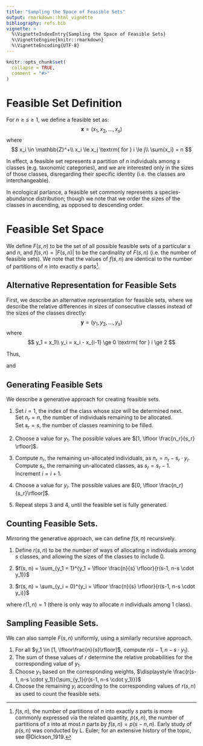 ```yaml
---
title: "Sampling the Space of Feasible Sets"
output: rmarkdown::html_vignette
bibliography: refs.bib
vignette: >
  %\VignetteIndexEntry{Sampling the Space of Feasible Sets}
  %\VignetteEngine{knitr::rmarkdown}
  %\VignetteEncoding{UTF-8}
---
```


```r
knitr::opts_chunk$set(
  collapse = TRUE,
  comment = "#>"
)
```

# Feasible Set Definition

For $n \ge s \ge 1$, we define a feasible set as:
$$
\textbf{x} = \left(x_1, x_2, \dots, x_s\right)
$$
where
$$
x_i \in \mathbb{Z}^+\\
x_i \le x_j \textrm{ for } i \le j\\
\sum{x_i} = n
$$

In effect, a feasible set represents a partition of $n$ individuals among $s$ classes (e.g. taxonomic categories), and we are interested only in the sizes of those classes, disregarding their specific identity (i.e. the classes are interchangeable).

In ecological parlance, a feasible set commonly represents a species-abundance distribution; though we note that we order the sizes of the classes in ascending, as opposed to descending order.

# Feasible Set Space

We define $F(s, n)$ to be the set of all possible feasible sets of a particular $s$ and $n$, and $f(s, n) = |F(s, n)|$ to be the cardinality of $F(s, n)$ (i.e. the number of feasible sets). We note that the values of $f(s, n)$ are identical to the number of partitions of $n$ into exactly $s$ parts[^1].

[^1]: $f(s, n)$, the number of partitions of $n$ into exactly $s$ parts is more commonly expressed via the related quantity, $p(s, n)$, the number of partitions of $s$ into at most $n$ parts by $f(s, n) = p(s-n, n)$. Early study of $p(s, n)$ was conducted by L. Euler; for an extensive history of the topic, see @Dickson_1919.

## Alternative Representation for Feasible Sets

First, we describe an alternative representation for feasible sets, where we describe the relative differences in sizes of consecutive classes instead of the sizes of the classes directly:
$$
\mathbf{y} = \left(y_1, y_2, \dots, y_s\right)
$$
where
$$
y_1 = x_1\\
y_i = x_i - x_{i-1} \ge 0 \textrm{ for } i \ge 2
$$

Thus,
\begin{align}
x_1 &= y_1\\
x_2 &= y_1 + y_2\\
x_3 &= y_1 + y_2 + y_3\\
&\vdots\\
x_i &= \sum_{j=1}^{j=i}{y_j}
\end{align}

and 
\begin{align}
n &= x_1 + x_2 + \dots + x_s \\
  &= s \cdot y_1 + (s-1) \cdot y_2 + \dots + 1 \cdot y_s
\end{align}

## Generating Feasible Sets

We describe a generative approach for creating feasible sets.

1. Set $i = 1$, the index of the class whose size will be determined next.<br />
   Set $n_r = n$, the number of individuals remaining to be allocated.<br />
   Set $s_r = s$, the number of classes reamining to be filled.

2. Choose a value for $y_1$. The possible values are $[1, \lfloor \frac{n_r}{s_r} \rfloor]$.

3. Compute $n_r$, the remaining un-allocated individuals, as $n_r = n_r - s_r \cdot y_i$.<br />
Compute $s_r$, the remaining un-allocated classes, as $s_r = s_r - 1$.<br />
Increment $i = i + 1$.

4. Choose a value for $y_i$. The possible values are $[0, \lfloor \frac{n_r}{s_r}\rfloor]$.

6. Repeat steps 3 and 4, until the feasible set is fully generated.

## Counting Feasible Sets.

Mirroring the generative approach, we can define $f(s, n)$ recursively.

1. Define $r(s, n)$ to be the number of ways of allocating $n$ individuals among $s$ classes, and allowing the sizes of the classes to include 0.

2. $f(s, n) = \sum_{y_1 = 1}^{y_1 = \lfloor \frac{n}{s} \rfloor}{r(s-1, n-s \cdot y_1)}$

3. $r(s, n) = \sum_{y_i = 0}^{y_i = \lfloor \frac{n}{s} \rfloor}{r(s-1, n-s \cdot y_i)}$

where $r(1, n) = 1$ (there is only way to allocate $n$ individuals among 1 class).

## Sampling Feasible Sets.

We can also sample $F(s, n)$ uniformly, using a similarly recursive approach.

1. For all $y_1 \in [1, \lfloor\frac{n}{s}\rfloor]$, compute $r(s-1, n-s \cdot y_1)$.
2. The sum of these values of $r$ determine the relative probabilities for the corresponding value of $y_1$.
3. Choose $y_1$ based on the corresponding weights, $\displaystyle \frac{r(s-1, n-s \cdot y_1)}{\sum_{y_1}{r(s-1, n-s \cdot y_1)}}$
4. Choose the remaining $y_i$ according to the corresponding values of $r(s, n)$ as used to count the feasible sets.

